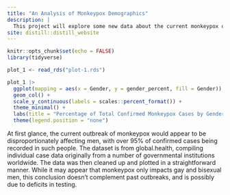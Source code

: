 ```yaml
---
title: "An Analysis of Monkeypox Demographics"
description: |
  This project will explore some new data about the current monkeypox outbreak.
site: distill::distill_website
---
```


```r
knitr::opts_chunk$set(echo = FALSE)
library(tidyverse)
```

```r
plot_1 <- read_rds("plot-1.rds")

plot_1 |>
  ggplot(mapping = aes(x = Gender, y = gender_percent, fill = Gender)) +
  geom_col() +
  scale_y_continuous(labels = scales::percent_format()) +
  theme_minimal() +
  labs(title = "Percentage of Total Confirmed Monkeypox Cases by Gender", subtitle = "The majority of recorded cases thus far have been in men", x = "Gender", y = "Percent of Total Cases", caption = "Data source: Global.health (2022)") +
  theme(legend.position = "none")
```
At first glance, the current outbreak of monkeypox would appear to be disproportionately affecting men, with over 95% of confirmed cases being recorded in such people. The dataset is from global.health, compiling individual case data originally from a number of governmental institutions worldwide. The data was then cleaned up and plotted in a straightforward manner. While it may appear that monkeypox only impacts gay and bisexual men, this conclusion doesn't complement past outbreaks, and is possibly due to deficits in testing.
